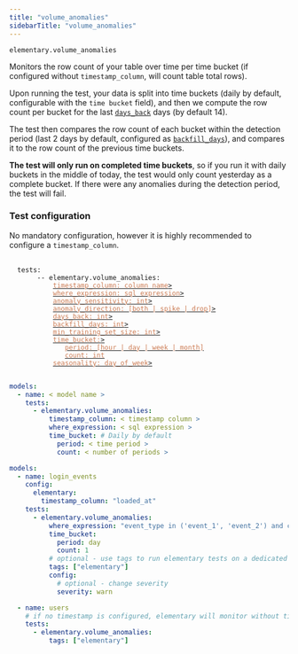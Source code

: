 ```yaml
---
title: "volume_anomalies"
sidebarTitle: "volume_anomalies"
---
```


`elementary.volume_anomalies`

Monitors the row count of your table over time per time bucket (if configured without `timestamp_column`, will count table total rows).

Upon running the test, your data is split into time buckets (daily by default, configurable with the `time bucket` field), 
and then we compute the row count per bucket for the last [`days_back`](/guides/anomaly-detection-configuration/days-back) days (by default 14).

The test then compares the row count of each bucket within the detection period (last 2 days by default, configured as [`backfill_days`](/guides/anomaly-detection-configuration/backfill-days)), 
and compares it to the row count of the previous time buckets.

**The test will only run on completed time buckets**, so if you run it with daily buckets in the middle of today, the test would only count yesterday as a complete bucket. 
If there were any anomalies during the detection period, the test will fail.


### Test configuration

No mandatory configuration, however it is highly recommended to configure a `timestamp_column`.

<pre>
 <code>
  tests:
    &nbsp;&nbsp; -- elementary.volume_anomalies:
      &nbsp;&nbsp;&nbsp;&nbsp; <a href="/guides/anomaly-detection-configuration/timestamp-column"><font color="#CD7D55">timestamp_column: column name</font>></a>
      &nbsp;&nbsp;&nbsp;&nbsp; <a href="/guides/anomaly-detection-configuration/where-expression"><font color="#CD7D55">where_expression: sql expression</font>></a>
      &nbsp;&nbsp;&nbsp;&nbsp; <a href="/guides/anomaly-detection-configuration/anomaly-sensitivity"><font color="#CD7D55">anomaly_sensitivity: int</font>></a>
      &nbsp;&nbsp;&nbsp;&nbsp; <a href="/guides/anomaly-detection-configuration/anomaly-direction"><font color="#CD7D55">anomaly_direction: [both | spike | drop]</font>></a>
      &nbsp;&nbsp;&nbsp;&nbsp; <a href="/guides/anomaly-detection-configuration/days-back"><font color="#CD7D55">days_back: int</font>></a>
      &nbsp;&nbsp;&nbsp;&nbsp; <a href="/guides/anomaly-detection-configuration/backfill-days"><font color="#CD7D55">backfill_days: int</font>></a>
      &nbsp;&nbsp;&nbsp;&nbsp; <a href="/guides/anomaly-detection-configuration/min-training-set-size"><font color="#CD7D55">min_training_set_size: int</font>></a>
      &nbsp;&nbsp;&nbsp;&nbsp; <a href="/guides/anomaly-detection-configuration/time-bucket"><font color="#CD7D55">time_bucket:</font>></a>
      &nbsp;&nbsp;&nbsp;&nbsp;&nbsp;&nbsp;&nbsp; <a href="/guides/anomaly-detection-configuration/time-bucket"><font color="#CD7D55">period: [hour | day | week | month]</font></a>
      &nbsp;&nbsp;&nbsp;&nbsp;&nbsp;&nbsp;&nbsp; <a href="/guides/anomaly-detection-configuration/time-bucket"><font color="#CD7D55">count: int</font></a>
      &nbsp;&nbsp;&nbsp;&nbsp; <a href="/guides/anomaly-detection-configuration/seasonality"><font color="#CD7D55">seasonality: day_of_week</font>></a>
 </code>
</pre>


<RequestExample>

```yml Models
models:
  - name: < model name >
    tests:
      - elementary.volume_anomalies:
          timestamp_column: < timestamp column >
          where_expression: < sql expression >
          time_bucket: # Daily by default
            period: < time period >
            count: < number of periods >
```

```yml Models example
models:
  - name: login_events
    config:
      elementary:
        timestamp_column: "loaded_at"
    tests:
      - elementary.volume_anomalies:
          where_expression: "event_type in ('event_1', 'event_2') and country_name != 'unwanted country'"
          time_bucket:
            period: day
            count: 1
          # optional - use tags to run elementary tests on a dedicated run
          tags: ["elementary"]
          config:
            # optional - change severity
            severity: warn

  - name: users
    # if no timestamp is configured, elementary will monitor without time filtering
    tests:
      - elementary.volume_anomalies:
          tags: ["elementary"]
```

</RequestExample>